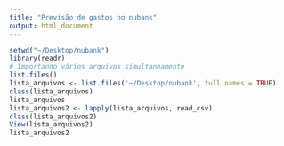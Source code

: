 ```yaml
---
title: "Previsão de gastos no nubank"
output: html_document
---
```


```r
setwd("~/Desktop/nubank")
library(readr)
# Importando vários arquivos simultaneamente
list.files()
lista_arquivos <- list.files('~/Desktop/nubank', full.names = TRUE)
class(lista_arquivos)
lista_arquivos
lista_arquivos2 <- lapply(lista_arquivos, read_csv)
class(lista_arquivos2)
View(lista_arquivos2)
lista_arquivos2

```

